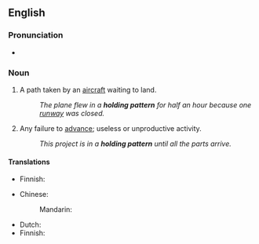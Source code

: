 ==English==

===Pronunciation===
* {{audio|en-au-holding pattern.ogg|Audio (AU)|lang=en}}

===Noun===
{{en-noun}}

# {{lb|en|aviation}} A path taken by an [[aircraft]] waiting to land.
#: ''The plane flew in a '''holding pattern''' for half an hour because one [[runway]] was closed.''
# {{lb|en|idiomatic}} Any failure to [[advance]]; useless or unproductive activity.
#: ''This project is in a '''holding pattern''' until all the parts arrive.''

====Translations====
{{trans-top|path of aircraft}}
* Finnish: {{t|fi|odotuskierros}}
{{trans-mid}}
{{trans-bottom}}

{{trans-top|failure to advance}}
* Chinese:
*: Mandarin: {{t-needed|cmn}}
{{trans-mid}}
* Dutch: {{t-needed|nl}}
* Finnish: {{t-needed|fi}}
{{trans-bottom}}